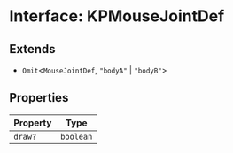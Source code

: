 # Interface: KPMouseJointDef

## Extends

- `Omit`\<`MouseJointDef`, `"bodyA"` \| `"bodyB"`\>

## Properties

| Property | Type |
| ------ | ------ |
| `draw?` | `boolean` |
